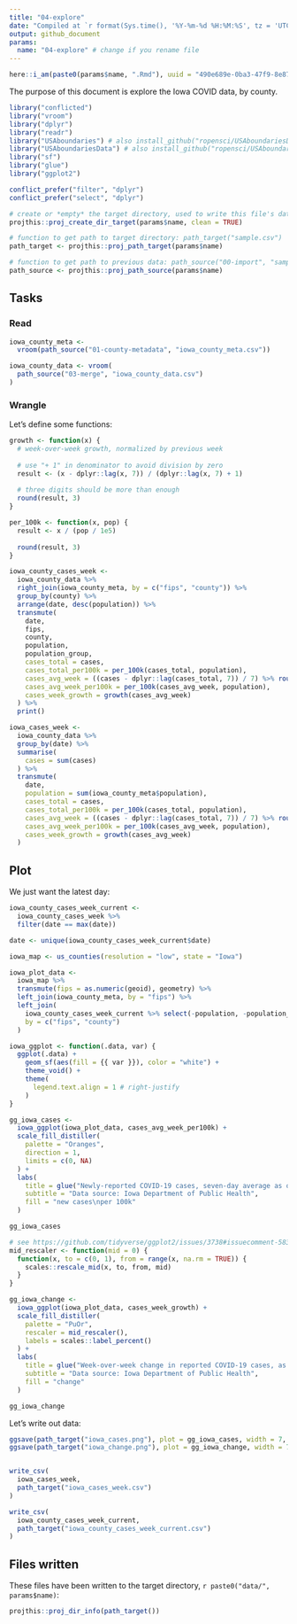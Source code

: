 ```yaml
---
title: "04-explore"
date: "Compiled at `r format(Sys.time(), '%Y-%m-%d %H:%M:%S', tz = 'UTC')` UTC"
output: github_document
params:
  name: "04-explore" # change if you rename file
---
```


```r
here::i_am(paste0(params$name, ".Rmd"), uuid = "490e689e-0ba3-47f9-8e87-8e1d74cdd841")
```

The purpose of this document is explore the Iowa COVID data, by county.

```r
library("conflicted")
library("vroom")
library("dplyr")
library("readr")
library("USAboundaries") # also install_github("ropensci/USAboundariesData")
library("USAboundariesData") # also install_github("ropensci/USAboundariesData")
library("sf")
library("glue")
library("ggplot2")

conflict_prefer("filter", "dplyr")
conflict_prefer("select", "dplyr")
```

```r
# create or *empty* the target directory, used to write this file's data: 
projthis::proj_create_dir_target(params$name, clean = TRUE)

# function to get path to target directory: path_target("sample.csv")
path_target <- projthis::proj_path_target(params$name)

# function to get path to previous data: path_source("00-import", "sample.csv")
path_source <- projthis::proj_path_source(params$name)
```

## Tasks

### Read

```r
iowa_county_meta <- 
  vroom(path_source("01-county-metadata", "iowa_county_meta.csv"))

iowa_county_data <- vroom(
  path_source("03-merge", "iowa_county_data.csv")
) 
```

### Wrangle

Let's define some functions:

```r
growth <- function(x) {
  # week-over-week growth, normalized by previous week
  
  # use "+ 1" in denominator to avoid division by zero
  result <- (x - dplyr::lag(x, 7)) / (dplyr::lag(x, 7) + 1) 
  
  # three digits should be more than enough
  round(result, 3)
}

per_100k <- function(x, pop) {
  result <- x / (pop / 1e5)
  
  round(result, 3)
}
```

```r
iowa_county_cases_week <-
  iowa_county_data %>%
  right_join(iowa_county_meta, by = c("fips", "county")) %>%
  group_by(county) %>%
  arrange(date, desc(population)) %>%
  transmute(
    date,
    fips,
    county,
    population,
    population_group,
    cases_total = cases, 
    cases_total_per100k = per_100k(cases_total, population),
    cases_avg_week = ((cases - dplyr::lag(cases_total, 7)) / 7) %>% round(3) ,
    cases_avg_week_per100k = per_100k(cases_avg_week, population),
    cases_week_growth = growth(cases_avg_week)
  ) %>%
  print()  
```

```r
iowa_cases_week <-
  iowa_county_data %>%
  group_by(date) %>%
  summarise(
    cases = sum(cases)
  ) %>%
  transmute(
    date,
    population = sum(iowa_county_meta$population),
    cases_total = cases, 
    cases_total_per100k = per_100k(cases_total, population),
    cases_avg_week = ((cases - dplyr::lag(cases_total, 7)) / 7) %>% round(3) ,
    cases_avg_week_per100k = per_100k(cases_avg_week, population),
    cases_week_growth = growth(cases_avg_week)
  )
```

## Plot

We just want the latest day:

```r
iowa_county_cases_week_current <- 
  iowa_county_cases_week %>%
  filter(date == max(date))
```

```r
date <- unique(iowa_county_cases_week_current$date)
```

```r
iowa_map <- us_counties(resolution = "low", state = "Iowa")
```

```r
iowa_plot_data <- 
  iowa_map %>%
  transmute(fips = as.numeric(geoid), geometry) %>%
  left_join(iowa_county_meta, by = "fips") %>%
  left_join(
    iowa_county_cases_week_current %>% select(-population, -population_group), 
    by = c("fips", "county")
  )

iowa_ggplot <- function(.data, var) {
  ggplot(.data) + 
    geom_sf(aes(fill = {{ var }}), color = "white") + 
    theme_void() + 
    theme(
      legend.text.align = 1 # right-justify
    )
}  
```

```r
gg_iowa_cases <-
  iowa_ggplot(iowa_plot_data, cases_avg_week_per100k) +
  scale_fill_distiller(
    palette = "Oranges", 
    direction = 1,
    limits = c(0, NA)
  ) +
  labs(
    title = glue("Newly-reported COVID-19 cases, seven-day average as of {date}"),
    subtitle = "Data source: Iowa Department of Public Health",
    fill = "new cases\nper 100k"
  )

gg_iowa_cases
```

```r
# see https://github.com/tidyverse/ggplot2/issues/3738#issuecomment-583750802
mid_rescaler <- function(mid = 0) {
  function(x, to = c(0, 1), from = range(x, na.rm = TRUE)) {
    scales::rescale_mid(x, to, from, mid)
  }
}

gg_iowa_change <- 
  iowa_ggplot(iowa_plot_data, cases_week_growth) +
  scale_fill_distiller(
    palette = "PuOr", 
    rescaler = mid_rescaler(),
    labels = scales::label_percent()
  ) +
  labs(
    title = glue("Week-over-week change in reported COVID-19 cases, as of {date}"),
    subtitle = "Data source: Iowa Department of Public Health",
    fill = "change"
  )  

gg_iowa_change
```

Let's write out data:

```r
ggsave(path_target("iowa_cases.png"), plot = gg_iowa_cases, width = 7, height = 5)
ggsave(path_target("iowa_change.png"), plot = gg_iowa_change, width = 7, height = 5)


write_csv(
  iowa_cases_week, 
  path_target("iowa_cases_week.csv")
)

write_csv(
  iowa_county_cases_week_current, 
  path_target("iowa_county_cases_week_current.csv")
)
```


## Files written

These files have been written to the target directory, ```r paste0("data/", params$name)```:

```r
projthis::proj_dir_info(path_target())
```
